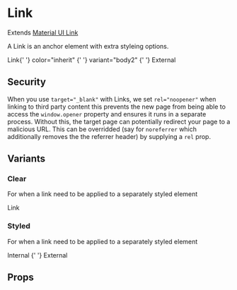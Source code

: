
<Meta title="components|Link" component={Link} />

# Link

Extends [Material UI Link](https://material-ui.com/components/links/)

A Link is an anchor element with extra styleing options.

<Preview>
  <Story name="default">
    <Paragraph>
      <Link href="javascript:;">Link</Link>{' '}
      <Link href="javascript:;" color="inherit">
        color="inherit"
      </Link>{' '}
      <Link href="javascript:;">
        <Typography variant="body2">variant="body2"</Typography>
      </Link>{' '}
      <Link href="http://committed.io" target="_blank">
        External
      </Link>
    </Paragraph>
  </Story>
</Preview>

## Security

When you use `target="_blank"` with Links, we set `rel="noopener"` when linking to third party content
this prevents the new page from being able to access the `window.opener` property and ensures it runs in a separate process.
Without this, the target page can potentially redirect your page to a malicious URL. This can be overridded
(say for `noreferrer` which additionally removes the the referrer header) by supplying a `rel` prop.

## Variants

### Clear

For when a link need to be applied to a separately styled element

<Preview>
  <Story name="clear">
    <Paragraph>
      <Link variant="clear" href="javascript:;">
        Link
      </Link>
    </Paragraph>
  </Story>
</Preview>

### Styled

For when a link need to be applied to a separately styled element

<Preview>
  <Story name="styled">
    <Paragraph>
      <Link variant="styled" href="#link">
        Internal
      </Link>{' '}
      <Link variant="styled" href="http://committed.io">
        External
      </Link>
    </Paragraph>
  </Story>
</Preview>

## Props

<Props of={LinkDocs} />
